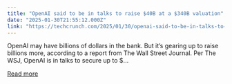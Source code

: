 ```yaml
---
title: "OpenAI said to be in talks to raise $40B at a $340B valuation"
date: "2025-01-30T21:55:12.000Z"
link: "https://techcrunch.com/2025/01/30/openai-said-to-be-in-talks-to-raise-40b-at-a-340b-valuation/"
---
```


OpenAI may have billions of dollars in the bank. But it&#8217;s gearing up to raise billions more, according to a report from The Wall Street Journal. Per The WSJ, OpenAI is in talks to secure up to $...

[Read more](https://techcrunch.com/2025/01/30/openai-said-to-be-in-talks-to-raise-40b-at-a-340b-valuation/)
